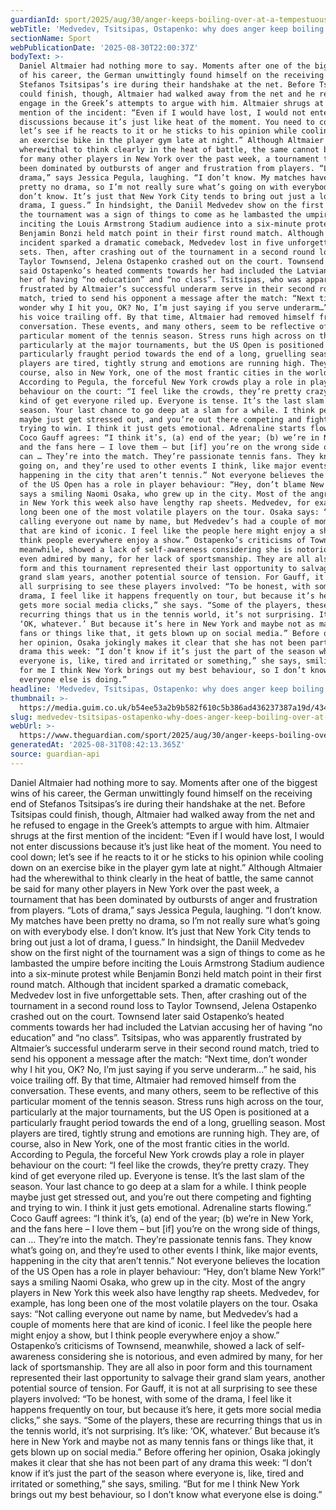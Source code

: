 ```yaml
---
guardianId: sport/2025/aug/30/anger-keeps-boiling-over-at-a-tempestuous-flushing-meadows
webTitle: 'Medvedev, Tsitsipas, Ostapenko: why does anger keep boiling over at US Open?'
sectionName: Sport
webPublicationDate: '2025-08-30T22:00:37Z'
bodyText: >-
  Daniel Altmaier had nothing more to say. Moments after one of the biggest wins
  of his career, the German unwittingly found himself on the receiving end of
  Stefanos Tsitsipas’s ire during their handshake at the net. Before Tsitsipas
  could finish, though, Altmaier had walked away from the net and he refused to
  engage in the Greek’s attempts to argue with him. Altmaier shrugs at the first
  mention of the incident: “Even if I would have lost, I would not enter
  discussions because it’s just like heat of the moment. You need to cool down;
  let’s see if he reacts to it or he sticks to his opinion while cooling down on
  an exercise bike in the player gym late at night.” Although Altmaier had the
  wherewithal to think clearly in the heat of battle, the same cannot be said
  for many other players in New York over the past week, a tournament that has
  been dominated by outbursts of anger and frustration from players. “Lots of
  drama,” says Jessica Pegula, laughing. “I don’t know. My matches have been
  pretty no drama, so I’m not really sure what’s going on with everybody else. I
  don’t know. It’s just that New York City tends to bring out just a lot of
  drama, I guess.” In hindsight, the Daniil Medvedev show on the first night of
  the tournament was a sign of things to come as he lambasted the umpire before
  inciting the Louis Armstrong Stadium audience into a six-minute protest while
  Benjamin Bonzi held match point in their first round match. Although that
  incident sparked a dramatic comeback, Medvedev lost in five unforgettable
  sets. Then, after crashing out of the tournament in a second round loss to
  Taylor Townsend, Jelena Ostapenko crashed out on the court. Townsend later
  said Ostapenko’s heated comments towards her had included the Latvian accusing
  her of having “no education” and “no class”. Tsitsipas, who was apparently
  frustrated by Altmaier’s successful underarm serve in their second round
  match, tried to send his opponent a message after the match: “Next time, don’t
  wonder why I hit you, OK? No, I’m just saying if you serve underarm…” he said,
  his voice trailing off. By that time, Altmaier had removed himself from the
  conversation. These events, and many others, seem to be reflective of this
  particular moment of the tennis season. Stress runs high across on the tour,
  particularly at the major tournaments, but the US Open is positioned at a
  particularly fraught period towards the end of a long, gruelling season. Most
  players are tired, tightly strung and emotions are running high. They are, of
  course, also in New York, one of the most frantic cities in the world.
  According to Pegula, the forceful New York crowds play a role in player
  behaviour on the court: “I feel like the crowds, they’re pretty crazy. They
  kind of get everyone riled up. Everyone is tense. It’s the last slam of the
  season. Your last chance to go deep at a slam for a while. I think people
  maybe just get stressed out, and you’re out there competing and fighting and
  trying to win. I think it just gets emotional. Adrenaline starts flowing.”
  Coco Gauff agrees: “I think it’s, (a) end of the year; (b) we’re in New York,
  and the fans here – I love them – but [if] you’re on the wrong side of things,
  can … They’re into the match. They’re passionate tennis fans. They know what’s
  going on, and they’re used to other events I think, like major events,
  happening in the city that aren’t tennis.” Not everyone believes the location
  of the US Open has a role in player behaviour: “Hey, don’t blame New York!”
  says a smiling Naomi Osaka, who grew up in the city. Most of the angry players
  in New York this week also have lengthy rap sheets. Medvedev, for example, has
  long been one of the most volatile players on the tour. Osaka says: “Not
  calling everyone out name by name, but Medvedev’s had a couple of moments here
  that are kind of iconic. I feel like the people here might enjoy a show, but I
  think people everywhere enjoy a show.” Ostapenko’s criticisms of Townsend,
  meanwhile, showed a lack of self-awareness considering she is notorious, and
  even admired by many, for her lack of sportsmanship. They are all also in poor
  form and this tournament represented their last opportunity to salvage their
  grand slam years, another potential source of tension. For Gauff, it is not at
  all surprising to see these players involved: “To be honest, with some of the
  drama, I feel like it happens frequently on tour, but because it’s here, it
  gets more social media clicks,” she says. “Some of the players, these are
  recurring things that us in the tennis world, it’s not surprising. It’s like:
  ‘OK, whatever.’ But because it’s here in New York and maybe not as many tennis
  fans or things like that, it gets blown up on social media.” Before offering
  her opinion, Osaka jokingly makes it clear that she has not been part of any
  drama this week: “I don’t know if it’s just the part of the season where
  everyone is, like, tired and irritated or something,” she says, smiling. “But
  for me I think New York brings out my best behaviour, so I don’t know what
  everyone else is doing.”
headline: 'Medvedev, Tsitsipas, Ostapenko: why does anger keep boiling over at US Open?'
thumbnail: >-
  https://media.guim.co.uk/b54ee53a2b9b582f610c5b386ad436237387a19d/434_0_4339_3471/500.jpg
slug: medvedev-tsitsipas-ostapenko-why-does-anger-keep-boiling-over-at-us-open
webUrl: >-
  https://www.theguardian.com/sport/2025/aug/30/anger-keeps-boiling-over-at-a-tempestuous-flushing-meadows
generatedAt: '2025-08-31T08:42:13.365Z'
source: guardian-api
---
```

Daniel Altmaier had nothing more to say. Moments after one of the biggest wins of his career, the German unwittingly found himself on the receiving end of Stefanos Tsitsipas’s ire during their handshake at the net. Before Tsitsipas could finish, though, Altmaier had walked away from the net and he refused to engage in the Greek’s attempts to argue with him. Altmaier shrugs at the first mention of the incident: “Even if I would have lost, I would not enter discussions because it’s just like heat of the moment. You need to cool down; let’s see if he reacts to it or he sticks to his opinion while cooling down on an exercise bike in the player gym late at night.” Although Altmaier had the wherewithal to think clearly in the heat of battle, the same cannot be said for many other players in New York over the past week, a tournament that has been dominated by outbursts of anger and frustration from players. “Lots of drama,” says Jessica Pegula, laughing. “I don’t know. My matches have been pretty no drama, so I’m not really sure what’s going on with everybody else. I don’t know. It’s just that New York City tends to bring out just a lot of drama, I guess.” In hindsight, the Daniil Medvedev show on the first night of the tournament was a sign of things to come as he lambasted the umpire before inciting the Louis Armstrong Stadium audience into a six-minute protest while Benjamin Bonzi held match point in their first round match. Although that incident sparked a dramatic comeback, Medvedev lost in five unforgettable sets. Then, after crashing out of the tournament in a second round loss to Taylor Townsend, Jelena Ostapenko crashed out on the court. Townsend later said Ostapenko’s heated comments towards her had included the Latvian accusing her of having “no education” and “no class”. Tsitsipas, who was apparently frustrated by Altmaier’s successful underarm serve in their second round match, tried to send his opponent a message after the match: “Next time, don’t wonder why I hit you, OK? No, I’m just saying if you serve underarm…” he said, his voice trailing off. By that time, Altmaier had removed himself from the conversation. These events, and many others, seem to be reflective of this particular moment of the tennis season. Stress runs high across on the tour, particularly at the major tournaments, but the US Open is positioned at a particularly fraught period towards the end of a long, gruelling season. Most players are tired, tightly strung and emotions are running high. They are, of course, also in New York, one of the most frantic cities in the world. According to Pegula, the forceful New York crowds play a role in player behaviour on the court: “I feel like the crowds, they’re pretty crazy. They kind of get everyone riled up. Everyone is tense. It’s the last slam of the season. Your last chance to go deep at a slam for a while. I think people maybe just get stressed out, and you’re out there competing and fighting and trying to win. I think it just gets emotional. Adrenaline starts flowing.” Coco Gauff agrees: “I think it’s, (a) end of the year; (b) we’re in New York, and the fans here – I love them – but [if] you’re on the wrong side of things, can … They’re into the match. They’re passionate tennis fans. They know what’s going on, and they’re used to other events I think, like major events, happening in the city that aren’t tennis.” Not everyone believes the location of the US Open has a role in player behaviour: “Hey, don’t blame New York!” says a smiling Naomi Osaka, who grew up in the city. Most of the angry players in New York this week also have lengthy rap sheets. Medvedev, for example, has long been one of the most volatile players on the tour. Osaka says: “Not calling everyone out name by name, but Medvedev’s had a couple of moments here that are kind of iconic. I feel like the people here might enjoy a show, but I think people everywhere enjoy a show.” Ostapenko’s criticisms of Townsend, meanwhile, showed a lack of self-awareness considering she is notorious, and even admired by many, for her lack of sportsmanship. They are all also in poor form and this tournament represented their last opportunity to salvage their grand slam years, another potential source of tension. For Gauff, it is not at all surprising to see these players involved: “To be honest, with some of the drama, I feel like it happens frequently on tour, but because it’s here, it gets more social media clicks,” she says. “Some of the players, these are recurring things that us in the tennis world, it’s not surprising. It’s like: ‘OK, whatever.’ But because it’s here in New York and maybe not as many tennis fans or things like that, it gets blown up on social media.” Before offering her opinion, Osaka jokingly makes it clear that she has not been part of any drama this week: “I don’t know if it’s just the part of the season where everyone is, like, tired and irritated or something,” she says, smiling. “But for me I think New York brings out my best behaviour, so I don’t know what everyone else is doing.”
